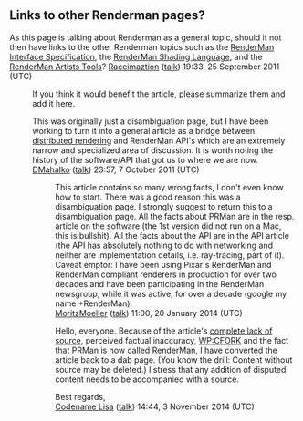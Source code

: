 <article id="10485803" title=Talk:RenderMan>
	<talkpage id="10485803" title="Talk:RenderMan">
{{WikiProjectBannerShell|1=
{{WikiProject Disambiguation}}
{{WikiProject Film|class=dab}}
{{WikiProject Animation|class=dab|importance=none|american-animation=yes|american-animation-importance=none|pixar-work-group=yes|pixar-importance=none}}
}}

== Links to other Renderman pages? ==

As this page is talking about Renderman as a general topic, should it not then have links to the other Renderman topics such as the [[RenderMan Interface Specification]], the [[RenderMan Shading Language]], and the [[RenderMan Artists Tools]]?
[[User:Raceimaztion|Raceimaztion]] ([[User talk:Raceimaztion|talk]]) 19:33, 25 September 2011 (UTC)
: If you think it would benefit the article, please summarize them and add it here.

: This was originally just a disambiguation page, but I have been working to turn it into a general article as a bridge between [[distributed rendering]] and RenderMan API's which are an extremely narrow and specialized area of discussion. It is worth noting the history of the software/API that got us to where we are now. [[User:DMahalko|DMahalko]] ([[User talk:DMahalko|talk]]) 23:57, 7 October 2011 (UTC)

:: This article contains so many wrong facts, I don't even know how to start. There was a good reason this was a disambiguation page. I strongly suggest to return this to a disambiguation page. All the facts about PRMan are in the resp. article on the software (the 1st version did not run on a Mac, this is bullshit). All the facts about the API are in the API article (the API has absolutely nothing to do with networking and neither are implementation details, i.e. ray-tracing, part of it). Caveat emptor: I have been using Pixar's RenderMan and RenderMan compliant renderers in production for over two decades and have been participating in the RenderMan newsgroup, while it was active, for over a decade (google my name +RenderMan).
::[[User:MoritzMoeller|MoritzMoeller]] ([[User talk:MoritzMoeller|talk]]) 11:00, 20 January 2014 (UTC)

:::Hello, everyone. Because of the article's [[WP:V|complete lack of source]], perceived factual inaccuracy, [[WP:CFORK]] and the fact that PRMan is now called RenderMan, I have converted the article back to a dab page. (You know the drill: Content without source may be deleted.) I stress that any addition of disputed content needs to be accompanied with a source.

:::Best regards,
:::[[User:Codename Lisa|Codename Lisa]] ([[User talk:Codename Lisa|talk]]) 14:44, 3 November 2014 (UTC)
	</talkpage>
</article>